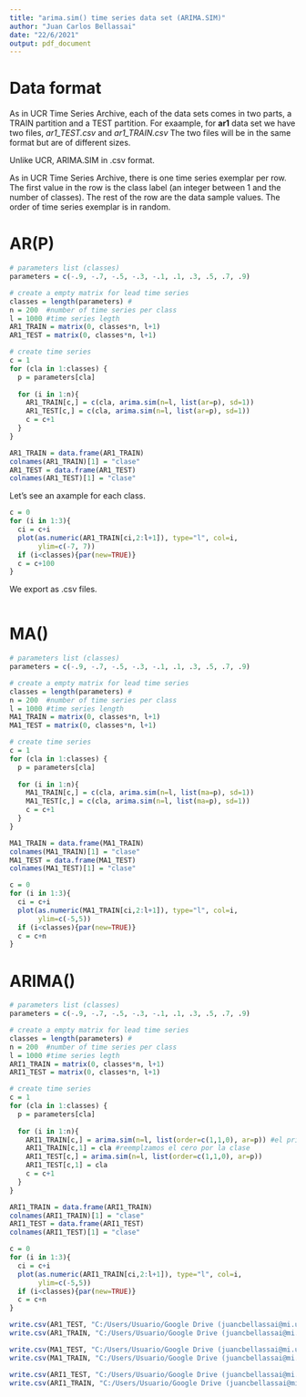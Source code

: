 ```yaml
---
title: "arima.sim() time series data set (ARIMA.SIM)"
author: "Juan Carlos Bellassai"
date: "22/6/2021"
output: pdf_document
---
```


# Data format

As in UCR Time Series Archive, each of the data sets comes in two parts, a TRAIN partition and a TEST partition.
For exaample, for **ar1** data set we have two files, _ar1_TEST.csv_ and _ar1_TRAIN.csv_
The two files will be in the same format but are of different sizes.

Unlike UCR, ARIMA.SIM in .csv format.

As in UCR Time Series Archive, there is one time series exemplar per row. The first value in the row is the class label (an integer between 1 and the number of classes). The rest of the row are the data sample values. The order of time series exemplar is in random.


# AR(P)

```r
# parameters list (classes)
parameters = c(-.9, -.7, -.5, -.3, -.1, .1, .3, .5, .7, .9)

# create a empty matrix for lead time series
classes = length(parameters) #
n = 200  #number of time series per class
l = 1000 #time series legth 
AR1_TRAIN = matrix(0, classes*n, l+1) 
AR1_TEST = matrix(0, classes*n, l+1)

# create time series
c = 1
for (cla in 1:classes) {
  p = parameters[cla]
  
  for (i in 1:n){
    AR1_TRAIN[c,] = c(cla, arima.sim(n=l, list(ar=p), sd=1))
    AR1_TEST[c,] = c(cla, arima.sim(n=l, list(ar=p), sd=1))
    c = c+1
  }
}

AR1_TRAIN = data.frame(AR1_TRAIN)
colnames(AR1_TRAIN)[1] = "clase"
AR1_TEST = data.frame(AR1_TEST)
colnames(AR1_TEST)[1] = "clase"

```

Let's see an axample for each class. 

```r
c = 0
for (i in 1:3){
  ci = c+i
  plot(as.numeric(AR1_TRAIN[ci,2:l+1]), type="l", col=i, 
       ylim=c(-7, 7))
  if (i<classes){par(new=TRUE)}
  c = c+100
}
```

We export as .csv files.

```r

```


# MA()

```r
# parameters list (classes)
parameters = c(-.9, -.7, -.5, -.3, -.1, .1, .3, .5, .7, .9)

# create a empty matrix for lead time series
classes = length(parameters) #
n = 200  #number of time series per class
l = 1000 #time series length 
MA1_TRAIN = matrix(0, classes*n, l+1) 
MA1_TEST = matrix(0, classes*n, l+1)

# create time series
c = 1
for (cla in 1:classes) {
  p = parameters[cla]
  
  for (i in 1:n){
    MA1_TRAIN[c,] = c(cla, arima.sim(n=l, list(ma=p), sd=1))
    MA1_TEST[c,] = c(cla, arima.sim(n=l, list(ma=p), sd=1))
    c = c+1
  }
}

MA1_TRAIN = data.frame(MA1_TRAIN)
colnames(MA1_TRAIN)[1] = "clase"
MA1_TEST = data.frame(MA1_TEST)
colnames(MA1_TEST)[1] = "clase"
```

```r
c = 0
for (i in 1:3){
  ci = c+i
  plot(as.numeric(MA1_TRAIN[ci,2:l+1]), type="l", col=i,
       ylim=c(-5,5))
  if (i<classes){par(new=TRUE)}
  c = c+n
}
```
# ARIMA()

```r
# parameters list (classes)
parameters = c(-.9, -.7, -.5, -.3, -.1, .1, .3, .5, .7, .9)

# create a empty matrix for lead time series
classes = length(parameters) #
n = 200  #number of time series per class
l = 1000 #time series legth 
ARI1_TRAIN = matrix(0, classes*n, l+1) 
ARI1_TEST = matrix(0, classes*n, l+1)

# create time series
c = 1
for (cla in 1:classes) {
  p = parameters[cla]
  
  for (i in 1:n){
    ARI1_TRAIN[c,] = arima.sim(n=l, list(order=c(1,1,0), ar=p)) #el primer valor es cero siempre.
    ARI1_TRAIN[c,1] = cla #reemplzamos el cero por la clase
    ARI1_TEST[c,] = arima.sim(n=l, list(order=c(1,1,0), ar=p))
    ARI1_TEST[c,1] = cla
    c = c+1
  }
}

ARI1_TRAIN = data.frame(ARI1_TRAIN)
colnames(ARI1_TRAIN)[1] = "clase"
ARI1_TEST = data.frame(ARI1_TEST)
colnames(ARI1_TEST)[1] = "clase"
```

```r
c = 0
for (i in 1:3){
  ci = c+i
  plot(as.numeric(ARI1_TRAIN[ci,2:l+1]), type="l", col=i,
       ylim=c(-5,5))
  if (i<classes){par(new=TRUE)}
  c = c+n
}
```

```r
write.csv(AR1_TEST, "C:/Users/Usuario/Google Drive (juancbellassai@mi.unc.edu.ar)/Juanc Doctorado/Base de datos/AR1-MA1-ARIMA_simulados/AR1_TEST-1000.csv", row.names=FALSE)
write.csv(AR1_TRAIN, "C:/Users/Usuario/Google Drive (juancbellassai@mi.unc.edu.ar)/Juanc Doctorado/Base de datos/AR1-MA1-ARIMA_simulados/AR1_TRAIN-1000.csv", row.names=FALSE)
```
```r
write.csv(MA1_TEST, "C:/Users/Usuario/Google Drive (juancbellassai@mi.unc.edu.ar)/Juanc Doctorado/Base de datos/AR1-MA1-ARIMA_simulados/MA1_TEST-1000.csv")
write.csv(MA1_TRAIN, "C:/Users/Usuario/Google Drive (juancbellassai@mi.unc.edu.ar)/Juanc Doctorado/Base de datos/AR1-MA1-ARIMA_simulados/MA1_TRAIN-1000.csv", row.names=FALSE)
```
```r
write.csv(ARI1_TEST, "C:/Users/Usuario/Google Drive (juancbellassai@mi.unc.edu.ar)/Juanc Doctorado/Base de datos/AR1-MA1-ARIMA_simulados/ARIMA_TEST-1000.csv", row.names=FALSE)
write.csv(ARI1_TRAIN, "C:/Users/Usuario/Google Drive (juancbellassai@mi.unc.edu.ar)/Juanc Doctorado/Base de datos/AR1-MA1-ARIMA_simulados/ARIMA_TRAIN-1000.csv", row.names=FALSE)
```
